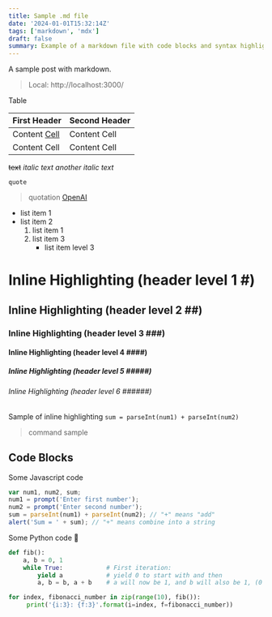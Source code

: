 ```yaml
---
title: Sample .md file
date: '2024-01-01T15:32:14Z'
tags: ['markdown', 'mdx']
draft: false
summary: Example of a markdown file with code blocks and syntax highlighting
---
```


A sample post with markdown.

> Local: http://localhost:3000/

Table

| First Header                     | Second Header |
| -------------------------------- | ------------- |
| Content [Cell](https://link.com) | Content Cell  |
| Content Cell                     | Content Cell  |

~~text~~
_italic text_
_another italic text_

`quote`

> quotation
> [OpenAI](https://www.openai.com/)

- list item 1
- list item 2
  1. list item 1
  1. list item 3
     - list item level 3

# Inline Highlighting (header level 1 #)

## Inline Highlighting (header level 2 ##)

### Inline Highlighting (header level 3 ###)

#### Inline Highlighting (header level 4 ####)

##### Inline Highlighting (header level 5 #####)

###### Inline Highlighting (header level 6 ######)

Sample of inline highlighting `sum = parseInt(num1) + parseInt(num2)`

> command sample

## Code Blocks

Some Javascript code

```js title="test js code" caption="caption x" {1-3,4}
var num1, num2, sum;
num1 = prompt('Enter first number');
num2 = prompt('Enter second number');
sum = parseInt(num1) + parseInt(num2); // "+" means "add"
alert('Sum = ' + sum); // "+" means combine into a string
```

Some Python code 🐍

```python
def fib():
    a, b = 0, 1
    while True:            # First iteration:
        yield a            # yield 0 to start with and then
        a, b = b, a + b    # a will now be 1, and b will also be 1, (0 + 1)

for index, fibonacci_number in zip(range(10), fib()):
     print('{i:3}: {f:3}'.format(i=index, f=fibonacci_number))
```

